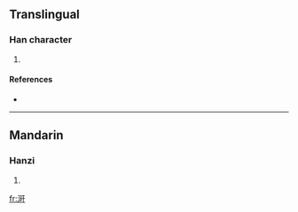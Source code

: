 ==Translingual==

===Han character===
{{Han char|rn=85|rad=水|as=07|sn=10|four=3114<sub>0</sub>|canj=水日一十 (EAMJ)}}

# {{defn|Han|sort=水07}}

====References====
* {{Han ref|kx=0626.040|dkj=17522|dj=1027.130|hdz=31622.040|uh=6D86|ud=28038|bh=D254|bd=53844}}

----

==Mandarin==

===Hanzi===
{{cmn-hanzi|pin=[[hàn]] ([[han4]])|wg=han<sup>4</sup>}}

# {{defn|Mandarin|sort=水07}}

[[fr:涆]]